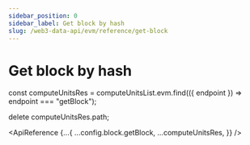```yaml
---
sidebar_position: 0
sidebar_label: Get block by hash
slug: /web3-data-api/evm/reference/get-block
---
```



# Get block by hash

const computeUnitsRes = computeUnitsList.evm.find(({ endpoint }) => endpoint === "getBlock");

delete computeUnitsRes.path;

<ApiReference
  {...{
    ...config.block.getBlock,
    ...computeUnitsRes,
  }}
/>
